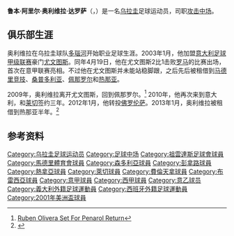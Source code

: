 {{noteTA
|G1=Football
|G2=uefa
}}

{{Spanish name|奥利维拉（Olivera）|达罗萨（Da Rosa）}}
{{Infobox football biography
| name = 鲁本·奥利维拉<br>Rubén Olivera
| image = [[File:Rubenolivera_cropped.jpg|200px]]
| fullname = Rubén Ariel Olivera da Rosa 
| birth_date = {{Birth date and age|1983|5|4}}
| birth_place = [[乌拉圭|乌拉圭]][[蒙得维的亚|蒙得维的亚]]
| height = {{height|m=1.84}}<ref>{{cite web |url=http://www.uslecce.it/SchedaPersona.aspx?ID_PERSONA=1205 |title=存档副本 |accessdate=2011-03-01 |deadurl=yes |archiveurl=https://web.archive.org/web/20110305145214/http://www.uslecce.it/SchedaPersona.aspx?ID_PERSONA=1205 |archivedate=2011-03-05 }}</ref>
| position = [[中场|中场]]
| currentclub = 
| clubnumber = 
| youthyears1 =
| youthclubs1 =
| years1 =   2001–2002
| years2 =  2003–2009
| years3 =  2004
| years4 =  2006–2007
| years5 =  2008
| years6 =  2008–2009
| years7 =  2009–2010
| years8 =  2010–2012
| years9 =  2012–2014
| years10 = 2013
| years11 = 2014
| years12 = 2015–2016
| years13 = 2017
| clubs1 =   [[多瑙河足球俱乐部|多瑙河]] 
| clubs2 =  [[尤文图斯足球俱乐部|尤文图斯]] 
| clubs3 =  → [[马德里竞技俱乐部|马德里竞技]] (租借) 
| clubs4 =  → [[桑普多利亚足球俱乐部|桑普多利亚]] (租借) 
| clubs5 =  → [[佩那罗尔足球俱乐部|佩那罗尔]] (租借) 
| clubs6 =  → [[热那亚板球与足球俱乐部|热那亚]] (租借) 
| clubs7 =  [[佩那罗尔足球俱乐部|佩那罗尔]] 
| clubs8 =  [[莱切足球俱乐部|莱切]]
| clubs9 =  [[佛罗伦萨足球俱乐部|佛罗伦萨]]
| clubs10 =  → [[热那亚板球与足球俱乐部|热那亚]] (租借)
| clubs11 = [[布雷西亚足球俱乐部|布雷西亚]]
| clubs12 = [[勒天拿體育會|勒天拿]]
| clubs13 = [[基多利加大學體育會|利加大學]]
| caps1 =  37
| caps2 =  22
| caps3 =   2
| caps4 =  20
| caps5 =  14
| caps6 =  20
| caps7 =   17
| caps8 =   43
| caps9 =   14
| caps10 =   5
| caps11 =  32
| caps12 =   38
| caps13 =   11
| goals1 =  21
| goals2 =  4
| goals3 =  0
| goals4 =  0
| goals5 =  5
| goals6 =  4
| goals7 =  0
| goals8 =  4
| goals9 =  0
| goals10 = 0
| goals11 = 0
| goals12 = 6
| goals13 = 0
| nationalyears1 =   2001–
| nationalteam1 =   [[乌拉圭国家足球队|乌拉圭]]
| nationalcaps1 =   18
| nationalgoals1 =   0
| pcupdate = 2013年8月1日
| ntupdate = 
}}
'''鲁本·阿里尔·奥利维拉·达罗萨'''（{{lang|es|'''Rubén Ariel Olivera da Rosa'''}}，{{bd|1983年|5月4日|catIdx=Olivera, Ruben}}）是一名[[乌拉圭|乌拉圭]]足球运动员，司职[[中场|攻击中场]]。

==俱乐部生涯==
奥利维拉在乌拉圭球队[[多瑙河足球俱乐部|多瑙河]]开始职业足球生涯。2003年1月，他加盟[[意大利足球甲级联赛|意大利足球甲级联赛]]豪门[[尤文图斯足球俱乐部|尤文图斯]]。同年4月19日，他在尤文图斯2比1击败[[罗马足球俱乐部|罗马]]的比赛出场，首次在意甲联赛亮相。不过他在尤文图斯并未能站稳脚跟，之后先后被租借到[[马德里竞技俱乐部|马德里竞技]]、[[桑普多利亚足球俱乐部|桑普多利亚]]、[[佩那罗尔足球俱乐部|佩那罗尔]]和[[热那亚板球与足球俱乐部|热那亚]]。

2009年，奥利维拉离开尤文图斯，回到佩那罗尔。<ref name="goal.com">[http://www.goal.com/en/news/1662/uruguay/2009/08/21/1453816/ruben-olivera-set-for-penarol-return Ruben Olivera Set For Penarol Return]</ref> 2010年，他再次来到意大利，和[[莱切足球俱乐部|莱切]]签约三年。2012年1月，他转投[[佛罗伦萨足球俱乐部|佛罗伦萨]]。2013年1月，奥利维拉被租借到热那亚半年。<ref>{{cite news |title=RUBEN OLIVERA AL GENOA |url=http://it.violachannel.tv/dettaglio-ultimora/items/ruben-olivera-al-genoa.html |work=ACF Fiorentina |date=2013-01-18}}</ref>

==参考资料==
{{reflist}}

{{DEFAULTSORT:Olivera, Ruben}}
[[Category:乌拉圭足球运动员|Category:乌拉圭足球运动员]]
[[Category:足球中场|Category:足球中场]]
[[Category:祖雲達斯足球會球員|Category:祖雲達斯足球會球員]]
[[Category:馬德里體育會球員|Category:馬德里體育會球員]]
[[Category:森多利亞球員|Category:森多利亞球員]]
[[Category:彭拿路球員|Category:彭拿路球員]]
[[Category:熱拿亞球員|Category:熱拿亞球員]]
[[Category:萊切球員|Category:萊切球員]]
[[Category:費倫天拿球員|Category:費倫天拿球員]]
[[Category:布雷西亞球員|Category:布雷西亞球員]]
[[Category:意甲球員|Category:意甲球員]]
[[Category:西甲球員|Category:西甲球員]]
[[Category:意乙球员|Category:意乙球员]]
[[Category:義大利外籍足球運動員|Category:義大利外籍足球運動員]]
[[Category:西班牙外籍足球運動員|Category:西班牙外籍足球運動員]]
[[Category:2001年美洲盃球員|Category:2001年美洲盃球員]]